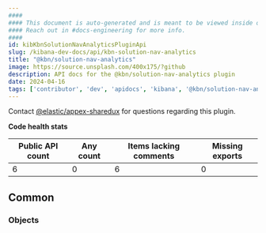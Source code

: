 ```yaml
---
####
#### This document is auto-generated and is meant to be viewed inside our experimental, new docs system.
#### Reach out in #docs-engineering for more info.
####
id: kibKbnSolutionNavAnalyticsPluginApi
slug: /kibana-dev-docs/api/kbn-solution-nav-analytics
title: "@kbn/solution-nav-analytics"
image: https://source.unsplash.com/400x175/?github
description: API docs for the @kbn/solution-nav-analytics plugin
date: 2024-04-16
tags: ['contributor', 'dev', 'apidocs', 'kibana', '@kbn/solution-nav-analytics']
---
```




Contact [@elastic/appex-sharedux](https://github.com/orgs/elastic/teams/appex-sharedux) for questions regarding this plugin.

**Code health stats**

| Public API count  | Any count | Items lacking comments | Missing exports |
|-------------------|-----------|------------------------|-----------------|
| 6 | 0 | 6 | 0 |

## Common

### Objects
<DocDefinitionList data={kbnSolutionNavAnalyticsObj.common.objects}/>

